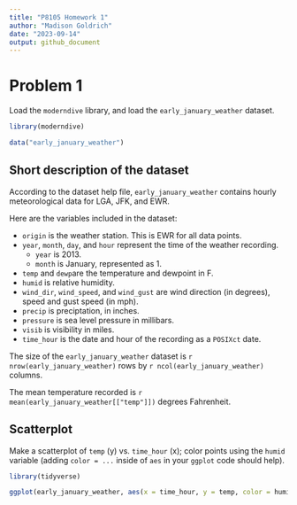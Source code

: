 ```yaml
---
title: "P8105 Homework 1"
author: "Madison Goldrich"
date: "2023-09-14"
output: github_document
---
```


# Problem 1

Load the `moderndive` library, and load the `early_january_weather` dataset.

```r
library(moderndive)

data("early_january_weather")
```

## Short description of the dataset

According to the dataset help file, `early_january_weather` contains hourly meteorological data for LGA, JFK, and EWR.

Here are the variables included in the dataset:

* `origin` is the weather station. This is EWR for all data points.
* `year`, `month`, `day`, and `hour` represent the time of the weather recording.
  * `year` is 2013.
  * `month` is January, represented as 1.
* `temp` and `dewp`are the temperature and dewpoint in F.
* `humid` is relative humidity.
* `wind_dir`, `wind_speed`, and `wind_gust` are wind direction (in degrees), speed and gust speed (in mph).
* `precip` is preciptation, in inches.
* `pressure` is sea level pressure in millibars.
* `visib` is visibility in miles. 
* `time_hour` is the date and hour of the recording as a `POSIXct` date.

The size of the `early_january_weather` dataset is `r nrow(early_january_weather)` rows by `r ncol(early_january_weather)` columns.

The mean temperature recorded is `r mean(early_january_weather[["temp"]])` degrees Fahrenheit.

## Scatterplot

Make a scatterplot of `temp` (y) vs. `time_hour` (x); color points using the `humid` variable (adding `color = ...` inside of `aes` in your `ggplot` code should help). 

```r
library(tidyverse)

ggplot(early_january_weather, aes(x = time_hour, y = temp, color = humid)) + geom_point()
```


